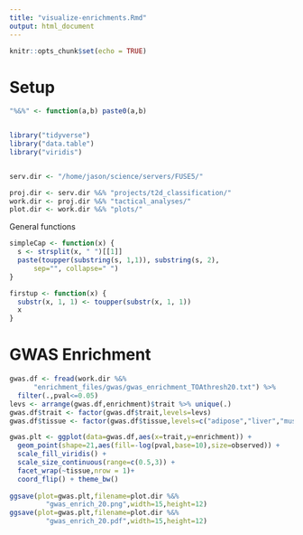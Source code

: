 ```yaml
---
title: "visualize-enrichments.Rmd"
output: html_document
---
```


```r
knitr::opts_chunk$set(echo = TRUE)
```


# Setup 

```r

"%&%" <- function(a,b) paste0(a,b)


library("tidyverse")
library("data.table")
library("viridis")


serv.dir <- "/home/jason/science/servers/FUSE5/"

proj.dir <- serv.dir %&% "projects/t2d_classification/"
work.dir <- proj.dir %&% "tactical_analyses/"
plot.dir <- work.dir %&% "plots/"


```

General functions 

```r

simpleCap <- function(x) {
  s <- strsplit(x, " ")[[1]]
  paste(toupper(substring(s, 1,1)), substring(s, 2),
      sep="", collapse=" ")
}

firstup <- function(x) {
  substr(x, 1, 1) <- toupper(substr(x, 1, 1))
  x
}

```



# GWAS Enrichment 


```r

gwas.df <- fread(work.dir %&%
      "enrichment_files/gwas/gwas_enrichment_TOAthresh20.txt") %>% 
  filter(.,pval<=0.05)
levs <- arrange(gwas.df,enrichment)$trait %>% unique(.)
gwas.df$trait <- factor(gwas.df$trait,levels=levs)
gwas.df$tissue <- factor(gwas.df$tissue,levels=c("adipose","liver","muscle","islet","shared","unclassified"))

gwas.plt <- ggplot(data=gwas.df,aes(x=trait,y=enrichment)) + 
  geom_point(shape=21,aes(fill=-log(pval,base=10),size=observed)) +
  scale_fill_viridis() + 
  scale_size_continuous(range=c(0.5,3)) +
  facet_wrap(~tissue,nrow = 1)+
  coord_flip() + theme_bw()
  
ggsave(plot=gwas.plt,filename=plot.dir %&%
         "gwas_enrich_20.png",width=15,height=12)
ggsave(plot=gwas.plt,filename=plot.dir %&%
         "gwas_enrich_20.pdf",width=15,height=12)

```



